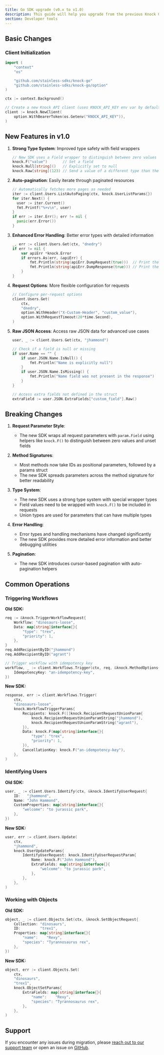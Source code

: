 ```yaml
---
title: Go SDK upgrade (v0.x to v1.0)
description: This guide will help you upgrade from the previous Knock Go SDK to the new v1.0 Go SDK.
section: Developer tools
---
```


## Basic Changes

### Client Initialization

```go
import (
    "context"
    "os"

    "github.com/stainless-sdks/knock-go"
    "github.com/stainless-sdks/knock-go/option"
)

ctx := context.Background()

// Create a new Knock API client (uses KNOCK_API_KEY env var by default)
client := knock.NewClient(
    option.WithBearerToken(os.Getenv("KNOCK_API_KEY")),
)
```

## New Features in v1.0

1. **Strong Type System**: Improved type safety with field wrappers

   ```go
   // New SDK uses a Field wrapper to distinguish between zero values and unset fields
   knock.F("value")       // Set a field
   knock.Null[string]()   // Explicitly set to null
   knock.Raw[string](123) // Send a value of a different type than the field's type
   ```

2. **Auto-pagination**: Easily iterate through paginated resources

   ```go
   // Automatically fetches more pages as needed
   iter := client.Users.ListAutoPaging(ctx, knock.UserListParams{})
   for iter.Next() {
     user := iter.Current()
     fmt.Printf("%+v\n", user)
   }
   if err := iter.Err(); err != nil {
     panic(err.Error())
   }
   ```

3. **Enhanced Error Handling**: Better error types with detailed information

   ```go
   _, err := client.Users.Get(ctx, "dnedry")
   if err != nil {
       var apiErr *knock.Error
       if errors.As(err, &apiErr) {
           fmt.Println(string(apiErr.DumpRequest(true)))  // Print the serialized HTTP request
           fmt.Println(string(apiErr.DumpResponse(true))) // Print the serialized HTTP response
       }
   }
   ```

4. **Request Options**: More flexible configuration for requests

   ```go
   // Configure per-request options
   client.Users.Get(
       ctx,
       "dnedry",
       option.WithHeader("X-Custom-Header", "custom_value"),
       option.WithRequestTimeout(20*time.Second),
   )
   ```

5. **Raw JSON Access**: Access raw JSON data for advanced use cases

   ```go
   user, _ := client.Users.Get(ctx, "jhammond")

   // Check if a field is null or missing
   if user.Name == "" {
       if user.JSON.Name.IsNull() {
           fmt.Println("Name is explicitly null")
       }
       if user.JSON.Name.IsMissing() {
           fmt.Println("Name field was not present in the response")
       }
   }

   // Access extra fields not defined in the struct
   extraField := user.JSON.ExtraFields["custom_field"].Raw()
   ```

## Breaking Changes

1. **Request Parameter Style**:

   - The new SDK wraps all request parameters with `param.Field` using helpers like `knock.F()` to distinguish between zero values and unset fields

2. **Method Signatures**:

   - Most methods now take IDs as positional parameters, followed by a params struct
   - The new SDK spreads parameters across the method signature for better readability

3. **Type System**:

   - The new SDK uses a strong type system with special wrapper types
   - Field values need to be wrapped with `knock.F()` to be included in requests
   - Union types are used for parameters that can have multiple types

4. **Error Handling**:

   - Error types and handling mechanisms have changed significantly
   - The new SDK provides more detailed error information and better debugging utilities

5. **Pagination**:
   - The new SDK introduces cursor-based pagination with auto-pagination helpers

## Common Operations

### Triggering Workflows

**Old SDK:**

```go
req := &knock.TriggerWorkflowRequest{
    Workflow: "dinosaurs-loose",
    Data: map[string]interface{}{
        "type": "trex",
        "priority": 1,
    },
}
req.AddRecipientByID("jhammond")
req.AddRecipientByID("agrant")

// Trigger workflow with idempotency key
workflow, _ := client.Workflows.Trigger(ctx, req, &knock.MethodOptions{
    IdempotencyKey: "an-idempotency-key",
})
```

**New SDK:**

```go
response, err := client.Workflows.Trigger(
    ctx,
    "dinosaurs-loose",
    knock.WorkflowTriggerParams{
        Recipients: knock.F([]knock.RecipientRequestUnionParam{
            knock.RecipientRequestUnionParamString("jhammond"),
            knock.RecipientRequestUnionParamString("agrant"),
        }),
        Data: knock.F(map[string]interface{}{
            "type": "trex",
            "priority": 1,
        }),
        CancellationKey: knock.F("an-idempotency-key"),
    },
)
```

### Identifying Users

**Old SDK:**

```go
user, _ := client.Users.Identify(ctx, &knock.IdentifyUserRequest{
    ID:   "jhammond",
    Name: "John Hammond",
    CustomProperties: map[string]interface{}{
        "welcome": "to jurassic park",
    },
})
```

**New SDK:**

```go
user, err := client.Users.Update(
    ctx,
    "jhammond",
    knock.UserUpdateParams{
        IdentifyUserRequest: knock.IdentifyUserRequestParam{
            Name: knock.F("John Hammond"),
            ExtraFields: map[string]interface{}{
                "welcome": "to jurassic park",
            },
        },
    },
)
```

### Working with Objects

**Old SDK:**

```go
object, _ := client.Objects.Set(ctx, &knock.SetObjectRequest{
    Collection: "dinosaurs",
    ID:         "trex1",
    Properties: map[string]interface{}{
        "name":    "Rexy",
        "species": "Tyrannosaurus rex",
    },
})
```

**New SDK:**

```go
object, err := client.Objects.Set(
    ctx,
    "dinosaurs",
    "trex1",
    knock.ObjectSetParams{
        ExtraFields: map[string]interface{}{
            "name":    "Rexy",
            "species": "Tyrannosaurus rex",
        },
    },
)
```

## Support

If you encounter any issues during migration, please [reach out to our support team](mailto:support@knock.app) or open an issue on [GitHub](https://github.com/knocklabs/knock-go/issues).
